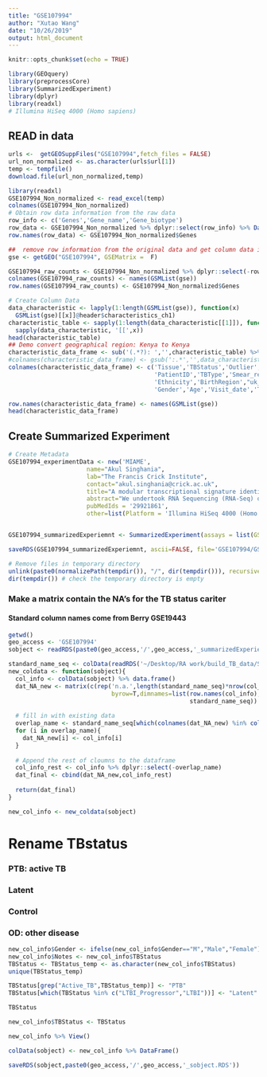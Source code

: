 ```yaml
---
title: "GSE107994"
author: "Xutao Wang"
date: "10/26/2019"
output: html_document
---
```


```r
knitr::opts_chunk$set(echo = TRUE)
```

```r
library(GEOquery)
library(preprocessCore)
library(SummarizedExperiment)
library(dplyr)
library(readxl)
# Illumina HiSeq 4000 (Homo sapiens)
```

## READ in data
```r
urls <-  getGEOSuppFiles("GSE107994",fetch_files = FALSE)
url_non_normalized <- as.character(urls$url[1])
temp <- tempfile()
download.file(url_non_normalized,temp)

library(readxl)
GSE107994_Non_normalized <- read_excel(temp)
colnames(GSE107994_Non_normalized)
# Obtain row data information from the raw data
row_info <- c('Genes','Gene_name','Gene_biotype')
row_data <- GSE107994_Non_normalized %>% dplyr::select(row_info) %>% DataFrame()
row.names(row_data) <- GSE107994_Non_normalized$Genes
```

```r
##  remove row information from the original data and get column data information
gse <- getGEO("GSE107994", GSEMatrix =  F)

GSE107994_raw_counts <- GSE107994_Non_normalized %>% dplyr::select(-row_info) %>% data.frame()
colnames(GSE107994_raw_counts) <- names(GSMList(gse)) 
row.names(GSE107994_raw_counts) <- GSE107994_Non_normalized$Genes

# Create Column Data
data_characteristic <- lapply(1:length(GSMList(gse)), function(x)  
  GSMList(gse)[[x]]@header$characteristics_ch1)
characteristic_table <- sapply(1:length(data_characteristic[[1]]), function(x) 
  sapply(data_characteristic, '[[',x)) 
head(characteristic_table)
## Demo convert geographical region: Kenya to Kenya
characteristic_data_frame <- sub('(.*?): ','',characteristic_table) %>% DataFrame()
#colnames(characteristic_data_frame) <- gsub(':.*','',data_characteristic[[1]])
colnames(characteristic_data_frame) <- c('Tissue','TBStatus','Outlier',
                                         'PatientID','TBType','Smear_result',
                                         'Ethnicity','BirthRegion',"uk_arrival_year",
                                         'Gender','Age','Visit_date','Timepoint_month')

row.names(characteristic_data_frame) <- names(GSMList(gse)) 
head(characteristic_data_frame)

```

## Create Summarized Experiment
```r
# Create Metadata
GSE107994_experimentData <- new('MIAME',
                      name="Akul Singhania",
                      lab="The Francis Crick Institute",
                      contact="akul.singhania@crick.ac.uk",
                      title="A modular transcriptional signature identifies phenotypic heterogeneity of human tuberculosis infection.",
                      abstract="We undertook RNA Sequencing (RNA-Seq) of our earlier Berry et al. 2010 (GSE19444 and GSE19442) cohorts and additionally set up a prospective cohort study at Leicester (UK) in subject groups of incident TB and recent TB contacts, respectively. In the Leicester cohort, we performed systematic longitudinal sampling and clinical characterisation first, to validate our TB signature using RNA-Seq in a new and independent cohort of individuals with active TB and LTBI, and secondly to provide longitudinal data in a low TB incidence setting.",
                      pubMedIds = '29921861',
                      other=list(Platform = 'Illumina HiSeq 4000 (Homo sapiens)'))


GSE107994_summarizedExperiemnt <- SummarizedExperiment(assays = list(GSE107994_Non_normalized_counts= as.matrix(GSE107994_raw_counts)), colData = characteristic_data_frame, rowData = row_data, metadata = list(GSE107994_experimentData)); GSE107994_summarizedExperiemnt

```

```r
saveRDS(GSE107994_summarizedExperiemnt, ascii=FALSE, file='GSE107994/GSE107994_summarizedExperiemnt.RDS')

# Remove files in temporary directory
unlink(paste0(normalizePath(tempdir()), "/", dir(tempdir())), recursive = TRUE)
dir(tempdir()) # check the temporary directory is empty
```

### Make a matrix contain the NA's for the TB status cariter
#### Standard column names come from Berry GSE19443
```r
getwd()
geo_access <- 'GSE107994'
sobject <- readRDS(paste0(geo_access,'/',geo_access,'_summarizedExperiemnt.RDS'))
```

```r
standard_name_seq <- colData(readRDS('~/Desktop/RA work/build_TB_data/Signatures/Berry/GSE19443/GSE19443_summarizedExperiemnt.RDS')) %>% data.frame() %>% colnames
new_coldata <- function(sobject){
  col_info <- colData(sobject) %>% data.frame()
  dat_NA_new <- matrix(c(rep('n.a.',length(standard_name_seq)*nrow(col_info))),ncol=length(standard_name_seq),
                             byrow=T,dimnames=list(row.names(col_info),
                                                   standard_name_seq)) %>% data.frame()
  
  # fill in with existing data
  overlap_name <- standard_name_seq[which(colnames(dat_NA_new) %in% colnames(col_info))]
  for (i in overlap_name){
    dat_NA_new[i] <- col_info[i]
  }
  
  # Append the rest of cloumns to the dataframe
  col_info_rest <- col_info %>% dplyr::select(-overlap_name)
  dat_final <- cbind(dat_NA_new,col_info_rest)
  
  return(dat_final)
}

new_col_info <- new_coldata(sobject)

```

# Rename TBstatus
### PTB: active TB
### Latent
### Control
### OD: other disease
```r
new_col_info$Gender <- ifelse(new_col_info$Gender=="M","Male","Female")
new_col_info$Notes <- new_col_info$TBStatus
TBStatus <- TBStatus_temp <- as.character(new_col_info$TBStatus)
unique(TBStatus_temp)

TBStatus[grep("Active_TB",TBStatus_temp)] <- "PTB"
TBStatus[which(TBStatus %in% c("LTBI_Progressor","LTBI"))] <- "Latent"

TBStatus

new_col_info$TBStatus <- TBStatus

new_col_info %>% View()

colData(sobject) <- new_col_info %>% DataFrame()

saveRDS(sobject,paste0(geo_access,'/',geo_access,'_sobject.RDS'))

```




